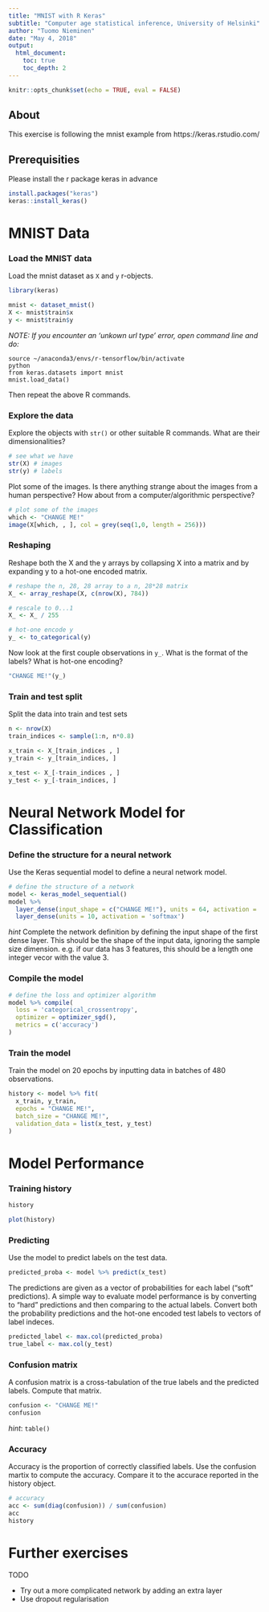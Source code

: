 ```yaml
---
title: "MNIST with R Keras"
subtitle: "Computer age statistical inference, University of Helsinki"
author: "Tuomo Nieminen"
date: "May 4, 2018"
output: 
  html_document:
    toc: true
    toc_depth: 2
---
```


```r
knitr::opts_chunk$set(echo = TRUE, eval = FALSE)
```

## About

This exercise is following the mnist example from https://keras.rstudio.com/

## Prerequisities

Please install the r package keras in advance

```r
install.packages("keras")
keras::install_keras()
```


# MNIST Data 

### Load the MNIST data

Load the mnist dataset as `X` and `y` r-objects.


```r
library(keras)

mnist <- dataset_mnist()
X <- mnist$train$x
y <- mnist$train$y
```


*NOTE: If you encounter an 'unkown url type' error, open command line and do:*

```
source ~/anaconda3/envs/r-tensorflow/bin/activate
python
from keras.datasets import mnist
mnist.load_data()
```

Then repeat the above R commands.


### Explore the data

Explore the objects with `str()` or other suitable R commands. What are their dimensionalities? 

```r
# see what we have
str(X) # images 
str(y) # labels 
```


Plot some of the images. Is there anything strange about the images from a human perspective? How about from a computer/algorithmic perspective?

```r
# plot some of the images
which <- "CHANGE ME!"
image(X[which, , ], col = grey(seq(1,0, length = 256)))
```


### Reshaping

Reshape both the X and the y arrays by collapsing X into a matrix and by expanding y to a hot-one encoded matrix.

```r
# reshape the n, 28, 28 array to a n, 28*28 matrix
X_ <- array_reshape(X, c(nrow(X), 784))

# rescale to 0...1
X_ <- X_ / 255

# hot-one encode y
y_ <- to_categorical(y)
```

Now look at the first couple observations in `y_`. What is the format of the labels? What is hot-one encoding?

```r
"CHANGE ME!"(y_)
```


### Train and test split

Split the data into train and test sets

```r
n <- nrow(X)
train_indices <- sample(1:n, n*0.8)

x_train <- X_[train_indices , ]
y_train <- y_[train_indices, ]

x_test <- X_[-train_indices , ]
y_test <- y_[-train_indices, ]
```

# Neural Network Model for Classification

### Define the structure for a neural network

Use the Keras sequential model to define a neural network model. 

```r
# define the structure of a network
model <- keras_model_sequential() 
model %>% 
  layer_dense(input_shape = c("CHANGE ME!"), units = 64, activation = 'relu') %>% 
  layer_dense(units = 10, activation = 'softmax')

```

*hint* 
Complete the network definition by defining the input shape of the first dense layer. This should be the shape of the input data, ignoring the sample size dimension. e.g. if our data has 3 features, this should be a length one integer vecor with the value 3.

### Compile the model

```r
# define the loss and optimizer algorithm
model %>% compile(
  loss = 'categorical_crossentropy',
  optimizer = optimizer_sgd(),
  metrics = c('accuracy')
)
```

### Train the model

Train the model on 20 epochs by inputting data in batches of 480 observations.

```r
history <- model %>% fit(
  x_train, y_train, 
  epochs = "CHANGE ME!", 
  batch_size = "CHANGE ME!", 
  validation_data = list(x_test, y_test)
)
```


# Model Performance

### Training history

```r
history
```

```r
plot(history)
```


### Predicting

Use the model to predict labels on the test data. 

```r
predicted_proba <- model %>% predict(x_test)
```

The predictions are given as a vector of probabilities for each label ("soft" predictions). A simple way to evaluate model performance is by converting to "hard" predictions and then comparing to the actual labels. Convert both the probability predictions and the hot-one encoded test labels to vectors of label indeces.

```r
predicted_label <- max.col(predicted_proba)
true_label <- max.col(y_test)
```

### Confusion matrix

A confusion matrix is a cross-tabulation of the true labels and the predicted labels. Compute that matrix.

```r
confusion <- "CHANGE ME!"
confusion
```

*hint*: `table()`

### Accuracy

Accuracy is the proportion of correctly classified labels. Use the confusion martix to compute the accuracy. Compare it to the accurace reported in the history object.

```r
# accuracy
acc <- sum(diag(confusion)) / sum(confusion)
acc
history
```


# Further exercises

TODO

- Try out a more complicated network by adding an extra layer
- Use dropout regularisation

